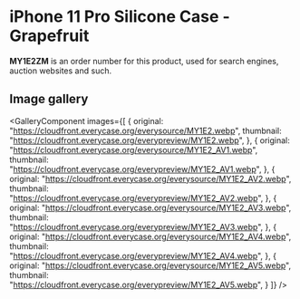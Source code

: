 
# iPhone 11 Pro Silicone Case - Grapefruit

<Callout type='info' emoji='👉🏻'>**MY1E2ZM** is an order number for this product, used for search engines, auction websites and such.</Callout>

## Image gallery

<GalleryComponent
    images={[
      {
        original: "https://cloudfront.everycase.org/everysource/MY1E2.webp",
        thumbnail: "https://cloudfront.everycase.org/everypreview/MY1E2.webp",
      },
      {
        original: "https://cloudfront.everycase.org/everysource/MY1E2_AV1.webp",
        thumbnail: "https://cloudfront.everycase.org/everypreview/MY1E2_AV1.webp",
      },
      {
        original: "https://cloudfront.everycase.org/everysource/MY1E2_AV2.webp",
        thumbnail: "https://cloudfront.everycase.org/everypreview/MY1E2_AV2.webp",
      },
      {
        original: "https://cloudfront.everycase.org/everysource/MY1E2_AV3.webp",
        thumbnail: "https://cloudfront.everycase.org/everypreview/MY1E2_AV3.webp",
      },
      {
        original: "https://cloudfront.everycase.org/everysource/MY1E2_AV4.webp",
        thumbnail: "https://cloudfront.everycase.org/everypreview/MY1E2_AV4.webp",
      },
      {
        original: "https://cloudfront.everycase.org/everysource/MY1E2_AV5.webp",
        thumbnail: "https://cloudfront.everycase.org/everypreview/MY1E2_AV5.webp",
      }
    ]}
  />
